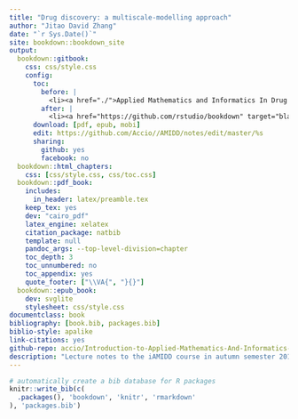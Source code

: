 ```yaml
--- 
title: "Drug discovery: a multiscale-modelling approach"
author: "Jitao David Zhang"
date: "`r Sys.Date()`"
site: bookdown::bookdown_site
output:
  bookdown::gitbook:
    css: css/style.css
    config:
      toc:
        before: |
          <li><a href="./">Applied Mathematics and Informatics In Drug Discovery</a></li>
        after: |
          <li><a href="https://github.com/rstudio/bookdown" target="blank">Published with bookdown</a></li>
      download: [pdf, epub, mobi]
      edit: https://github.com/Accio//AMIDD/notes/edit/master/%s
      sharing:
        github: yes
        facebook: no
  bookdown::html_chapters:
    css: [css/style.css, css/toc.css]
  bookdown::pdf_book:
    includes:
      in_header: latex/preamble.tex
    keep_tex: yes
    dev: "cairo_pdf"
    latex_engine: xelatex
    citation_package: natbib
    template: null
    pandoc_args: --top-level-division=chapter
    toc_depth: 3
    toc_unnumbered: no
    toc_appendix: yes
    quote_footer: ["\\VA{", "}{}"]
  bookdown::epub_book:
    dev: svglite
    stylesheet: css/style.css
documentclass: book
bibliography: [book.bib, packages.bib]
biblio-style: apalike
link-citations: yes
github-repo: accio/Introduction-to-Applied-Mathematics-And-Informatics-In-Drug-Discovery
description: "Lecture notes to the iAMIDD course in autumn semester 2019/2020"
---
```



```r
# automatically create a bib database for R packages
knitr::write_bib(c(
  .packages(), 'bookdown', 'knitr', 'rmarkdown'
), 'packages.bib')
```
